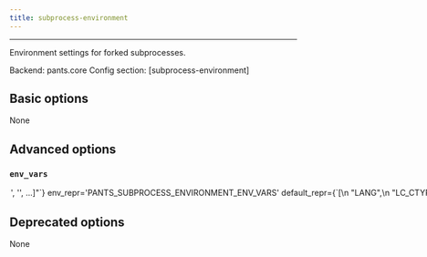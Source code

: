 ```yaml
---
title: subprocess-environment
---
```



---


Environment settings for forked subprocesses.

Backend: <span className="color--primary">pants.core</span>
Config section: <span className="color--primary">[subprocess-environment]</span>

<span className={styles.options}>

## Basic options

None

## Advanced options


### `env_vars`

<Option
  cli_repr={`--subprocess-environment-env-vars="['<str>', '<str>', ...]"`}
  env_repr='PANTS_SUBPROCESS_ENVIRONMENT_ENV_VARS'
  default_repr={`[\n  "LANG",\n  "LC_CTYPE",\n  "LC_ALL",\n  "SSL_CERT_FILE",\n  "SSL_CERT_DIR"\n]`}
>

Environment variables to set for process invocations.

Entries are either strings in the form `ENV_VAR=value` to set an explicit value; or just `ENV_VAR` to copy the value from Pants&#x27;s own environment.

See https://www.pantsbuild.org/v2.12/docs/options#addremove-semantics for how to add and remove Pants&#x27;s default for this option.

</Option>

## Deprecated options

None


</span>